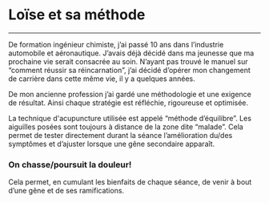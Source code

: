 # Loïse et sa méthode

---

De formation ingénieur chimiste, j’ai passé 10 ans dans l’industrie automobile et aéronautique. J’avais déjà décidé dans ma jeunesse que ma prochaine vie serait consacrée au soin. N’ayant pas trouvé le manuel sur “comment réussir sa réincarnation”, j’ai décidé d’opérer mon changement de carrière dans cette même vie, il y a quelques années.

De mon ancienne profession j’ai gardé une méthodologie et une exigence de résultat. Ainsi chaque stratégie est réfléchie, rigoureuse et optimisée.

La technique d'acupuncture utilisée est appelé “méthode d’équilibre”. Les aiguilles posées sont toujours à distance de la zone dite “malade”. Cela permet de tester directement durant la séance l’amélioration du/des symptômes et d’ajuster lorsque une gêne secondaire apparaît.

### **On chasse/poursuit la douleur!**

Cela permet, en cumulant les bienfaits de chaque séance, de venir à bout d’une gêne et de ses ramifications.
